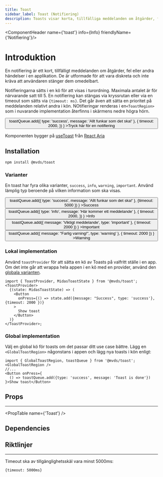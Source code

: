 ```yaml
---
title: Toast
sidebar_label: Toast (Notifiering)
description: Toasts visar korta, tillfälliga meddelanden om åtgärder, fel eller andra händelser i en applikation.
---
```



<ComponentHeader name={'toast'} info={Info} friendlyName={'Notifiering'}/>

# Introduktion

En notifiering är ett kort, tillfälligt meddelanden om åtgärder, fel eller andra händelser i en applikation. De är utformade för att vara diskreta och inte kräva att användaren stänger dem omedelbart.

Notifieringarna sätts i en kö för att visas i turordning. Maximala antalet är för närvarande satt till 5. En notifiering kan stängas via kryssrutan
eller via en timeout som sätts via `{timeout: ms}`. Det går även att sätta en prioritet på meddelanden relativt andra i kön. NOtifieringar renderas i en`<ToastRegion>` som i
nuvarande implementation återfinns i skärmens nedre högra hörn.


<section style={{ marginBottom: '1rem' }}>
  <GlobalToastRegion />
  <Button
    onPress={() =>
      toastQueue.add({ type: 'success', message: 'Allt funkar som det ska!' }, {
        timeout: 2000,
      })
    }
  >Tryck här för en notifiering</Button>
</section>

Komponenten bygger på [useToast](https://react-spectrum.adobe.com/react-aria/useToast.html) från [React Aria](https://react-spectrum.adobe.com/react-aria/index.html)

## Installation

```bash npm2yarn
npm install @mvds/toast
```





### Varianter

En toast har fyra olika varianter, `success`, `info`, `warning`, `important`. Använd lämplig typ beroende på vilken information som ska visas.

<div style={{ display: 'flex', gap: '5px' }}>
  <Button
    onPress={() =>
      toastQueue.add({ type: 'success', message: 'Allt funkar som det ska!' }, {timeout: 5000 })
    }
  >Success</Button>
  <Button
    variant={'secondary'}
    onPress={() =>
      toastQueue.add({ type: 'info', message: 'Här kommer ett meddelande' }, {
        timeout: 2000,
      })
    }
  >Info</Button>
  <Button
    onPress={() =>
      toastQueue.add({ message: 'Viktigt meddelande', type: 'important' }, { timeout: 2000 })
    }
  >Important</Button>
  <Button
    variant={'secondary'}
    onPress={() =>
      toastQueue.add({ message: "Farlig varning!", type: 'warning' }, { timeout: 2000 })
    }
  >Warning</Button>
</div>

### Lokal implementation

Använd `toastProvider` för att sätta en kö av Toasts på valfritt ställe i en app. Om det inte går att wrappa hela appen i en kö med en provider,
använd den [globala varianten](#global-implementation).

```tsx
import { ToastProvider, MidasToastState } from '@mvds/toast';
<ToastProvider>
  {(state: MidasToastState) => (
    <Button
      onPress={() => state.add({message: "Success", type: 'success'}, {timeout: 2000 })}
    >
      Show toast
    </Button>
  )}
</ToastProvider>;
```

### Global implementation

Välj en global kö för toasts om det passar ditt use case bättre. Lägg en `<GlobalToastRegion>` någonstans i appen
och lägg nya toasts i kön enligt:

```tsx
import { GlobalToastRegion, toastQueue } from '@mvds/toast';
<GlobalToastRegion />
//...
<Button onPress={
  () => toastQueue.add({type: 'success', message: 'Toast is done'})
}>Show toast</Button>

```

## Props

---

<PropTable name={'Toast'} />

## Dependencies

<ComponentFooter info={Info}/>

## Riktlinjer

---

Timeout ska av tillgänglighetsskäl vara minst 5000ms:
 ```tsx
 {timeout: 5000ms}
```